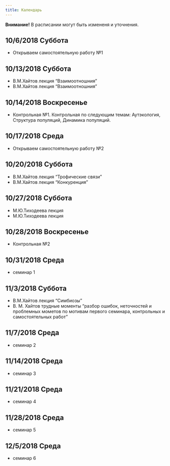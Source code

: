 ```yaml
---
title: Календарь
---
```


**Внимание!** В расписании могут быть измененя и уточнения.

## 10/6/2018	Суббота	
- Открываем самостоятельную работу №1

## 10/13/2018	Суббота	
- В.М.Хайтов лекция "Взаимоотношния"	
- В.М.Хайтов лекция "Взаимоотношния"	


## 10/14/2018	Воскресенье			
- Контрольная №1. 
Контрольная по следующим темам: Аутэкология, Структура популяций, Динамика популяций.

## 10/17/2018	Среда 			
- Открываем самостоятельную работу №2

## 10/20/2018	Суббота	
- В.М.Хайтов лекция "Трофические связи"	
- В.М.Хайтов лекция "Конкуренция"	


## 10/27/2018	 Суббота	
- М.Ю.Тиходеева лекция	
- М.Ю.Тиходеева лекция	
<!-- - Открываем самостоятельную работу №3 -->

## 10/28/2018   Воскресенье 
- Контрольная №2

## 10/31/2018	Среда 	
- семинар 1		

## 11/3/2018	Суббота	
- В.М.Хайтов лекция "Симбиозы"	
- В. М. Хайтов трудные моменты "разбор ошибок, неточностей и проблемных мометов по мотивам первого семинара, контрольных и самостоятельных работ"

## 11/7/2018	Среда 	
- семинар 2		

## 11/14/2018	Среда 	
- семинар 3		

## 11/21/2018	Среда 	
- семинар 4		

## 11/28/2018	Среда 	
- семинар 5

## 12/5/2018	Среда 	
- семинар 6		